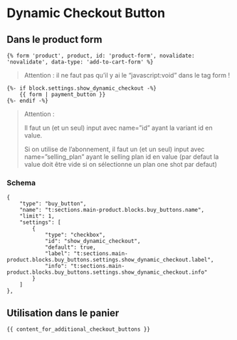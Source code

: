 # Dynamic Checkout Button

## Dans le product form
```liquid
{% form 'product', product, id: 'product-form', novalidate: 'novalidate', data-type: 'add-to-cart-form' %}
```
> Attention : il ne faut pas qu’il y ai le “javascript:void” dans le tag form !


```liquid
{%- if block.settings.show_dynamic_checkout -%}
    {{ form | payment_button }}
{%- endif -%}
```
> Attention : 
>
> Il faut un (et un seul) input avec name=”id” ayant la variant id en value.
>
> Si on utilise de l’abonnement, il faut un (et un seul) input avec name=”selling_plan” ayant le selling plan id en value (par defaut la value doit être vide si on sélectionne un plan one shot par defaut)

### Schema
```liquid
{
    "type": "buy_button",
    "name": "t:sections.main-product.blocks.buy_buttons.name",
    "limit": 1,
    "settings": [
        {
            "type": "checkbox",
            "id": "show_dynamic_checkout",
            "default": true,
            "label": "t:sections.main-product.blocks.buy_buttons.settings.show_dynamic_checkout.label",
            "info": "t:sections.main-product.blocks.buy_buttons.settings.show_dynamic_checkout.info"
        }
    ]
},
```

## Utilisation dans le panier
``` liquid
{{ content_for_additional_checkout_buttons }}
```
